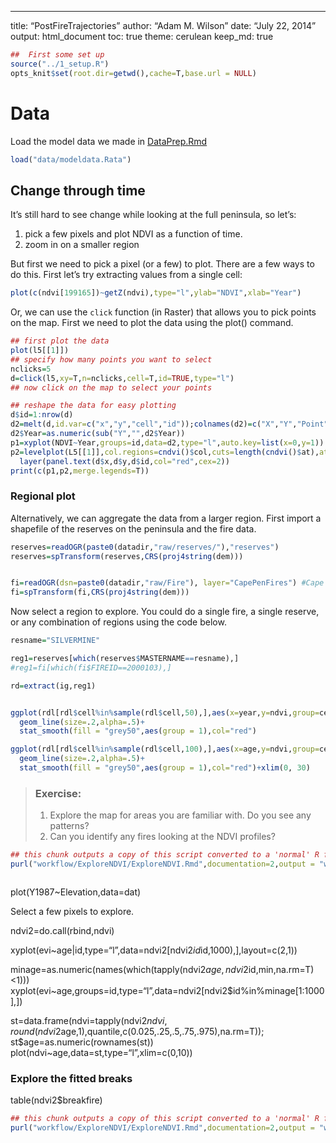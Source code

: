 ---
title: "PostFireTrajectories"
author: "Adam M. Wilson"
date: "July 22, 2014"
output: html_document
    toc: true
    theme: cerulean
    keep_md: true  


```r
##  First some set up
source("../1_setup.R")
opts_knit$set(root.dir=getwd(),cache=T,base.url = NULL)

```


# Data

Load the model data we made in [DataPrep.Rmd](../1_Data/DataPrep.Rmd)
```r
load("data/modeldata.Rata")
```


## Change through time

It's still hard to see change while looking at the full peninsula, so let's:

1. pick a few pixels and plot NDVI as a function of time.  
2. zoom in on a smaller region

But first we need to pick a pixel (or a few) to plot.  There are a few ways to do this.  First let's try extracting values from a single cell:
```r
plot(c(ndvi[199165])~getZ(ndvi),type="l",ylab="NDVI",xlab="Year")
```

Or, we can use the `click` function (in Raster) that allows you to pick points on the map.  First we need to plot the data using the plot() command.

```r
## first plot the data
plot(l5[[1]])
## specify how many points you want to select
nclicks=5
d=click(l5,xy=T,n=nclicks,cell=T,id=TRUE,type="l")
## now click on the map to select your points

## reshape the data for easy plotting
d$id=1:nrow(d)
d2=melt(d,id.var=c("x","y","cell","id"));colnames(d2)=c("X","Y","Point","id","Year","NDVI")
d2$Year=as.numeric(sub("Y","",d2$Year))
p1=xyplot(NDVI~Year,groups=id,data=d2,type="l",auto.key=list(x=0,y=1))
p2=levelplot(L5[[1]],col.regions=cndvi()$col,cuts=length(cndvi()$at),at=cndvi()$at,margin=F)+
  layer(panel.text(d$x,d$y,d$id,col="red",cex=2))
print(c(p1,p2,merge.legends=T))
```


### Regional plot

Alternatively, we can aggregate the data from a larger region.  First import a shapefile of the reserves on the peninsula and the fire data.
```r
reserves=readOGR(paste0(datadir,"raw/reserves/"),"reserves")
reserves=spTransform(reserves,CRS(proj4string(dem)))


fi=readOGR(dsn=paste0(datadir,"raw/Fire"), layer="CapePenFires") #Cape Peninsula fires history layers 1962-2007
fi=spTransform(fi,CRS(proj4string(dem)))
```

Now select a region to explore.  You could do a single fire, a single reserve, or any combination of regions using the code below.  
```r
resname="SILVERMINE"

reg1=reserves[which(reserves$MASTERNAME==resname),]
#reg1=fi[which(fi$FIREID==2000103),]
```

```r
rd=extract(ig,reg1)


ggplot(rdl[rdl$cell%in%sample(rdl$cell,50),],aes(x=year,y=ndvi,group=cell))+
  geom_line(size=.2,alpha=.5)+
  stat_smooth(fill = "grey50",aes(group = 1),col="red")

ggplot(rdl[rdl$cell%in%sample(rdl$cell,100),],aes(x=age,y=ndvi,group=cell))+
  geom_line(size=.2,alpha=.5)+
  stat_smooth(fill = "grey50",aes(group = 1),col="red")+xlim(0, 30)

```



> ### Exercise: 
> 1. Explore the map for areas you are familiar with. Do you see any patterns?
> 2. Can you identify any fires looking at the NDVI profiles?

```r
## this chunk outputs a copy of this script converted to a 'normal' R file with comments
purl("workflow/ExploreNDVI/ExploreNDVI.Rmd",documentation=2,output = "workflow/ExploreNDVI/ExploreNDVI.R", quiet = TRUE) 
```


```r



```

plot(Y1987~Elevation,data=dat)

Select a few pixels to explore.  

ndvi2=do.call(rbind,ndvi)

xyplot(evi~age|id,type="l",data=ndvi2[ndvi2$id%in%sample(ndvi2$id,1000),],layout=c(2,1))

minage=as.numeric(names(which(tapply(ndvi2$age,ndvi2$id,min,na.rm=T)<1)))
xyplot(evi~age,groups=id,type="l",data=ndvi2[ndvi2$id%in%minage[1:1000],])


st=data.frame(ndvi=tapply(ndvi2$ndvi,round(ndvi2$age,1),quantile,c(0.025,.25,.5,.75,.975),na.rm=T)); st$age=as.numeric(rownames(st))
plot(ndvi~age,data=st,type="l",xlim=c(0,10))

#############################
### Explore the fitted breaks

table(ndvi2$breakfire)





```r
## this chunk outputs a copy of this script converted to a 'normal' R file with comments
purl("workflow/ExploreNDVI/ExploreNDVI.Rmd",documentation=2,output = "workflow/ExploreNDVI/ExploreNDVI.R", quiet = TRUE) 
```
